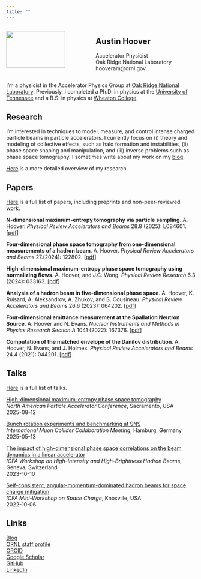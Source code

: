 ```yaml
---
title: ""
---
```


:::: {.columns}

::: {.column width="45%"}

![](images/me_ornl.jpg){width=85%}

:::

::: {.column width="55%"}

## Austin Hoover

Accelerator Physicist \
Oak Ridge National Laboratory \
hooveram@ornl.gov \
:::

::::


I'm a physicist in the Accelerator Physics Group at [Oak Ridge National Laboratory](https://www.ornl.gov). Previously, I completed a Ph.D. in physics at the [University of Tennessee](https://physics.utk.edu) and a B.S. in physics at [Wheaton College]().


## Research

I'm interested in techniques to model, measure, and control intense charged particle beams in particle accelerators. I currently focus on (i) theory and modeling of collective effects, such as halo formation and instabilities, (ii) phase space shaping and manipulation, and (iii) inverse problems such as phase space tomography. I sometimes write about my work on my [blog](https://austin-hoover.github.io/blog/).

[Here](./research/index.qmd) is a more detailed overview of my research.


## Papers

[Here](./papers/index.qmd) is a full list of papers, including preprints and non-peer-reviewed work.

**N-dimensional maximum-entropy tomography via particle sampling**.
A. Hoover.
*Physical Review Accelerators and Beams* 28.8 (2025): L084601. 
[[pdf](https://doi.org/10.1103/zl2h-3v32)]

**Four-dimensional phase space tomography from one-dimensional measurements of a hadron beam**.
A. Hoover.
*Physical Review Accelerators and Beams* 27.(2024): 122802. 
[[pdf](https://doi.org/10.1103/PhysRevAccelBeams.27.122802)]

**High-dimensional maximum-entropy phase space tomography using normalizing flows**.
A. Hoover, and J.C. Wong. 
*Physical Review Research* 6.3 (2024): 033163.
[[pdf](https://doi.org/10.1103/PhysRevResearch.6.033163)]

**Analysis of a hadron beam in five-dimensional phase space**.
A. Hoover, K. Ruisard, A. Aleksandrov, A. Zhukov, and S. Cousineau.
*Physical Review Accelerators and Beams* 26.6 (2023): 064202.
[[pdf](https://doi.org/10.1103/PhysRevAccelBeams.26.064202)]

**Four-dimensional emittance measurement at the Spallation Neutron Source**.
A. Hoover and N. Evans.
*Nuclear Instruments and Methods in Physics Research Section A* 1041 (2022): 167376.
[[pdf](https://arxiv.org/abs/2204.08303)] 

**Computation of the matched envelope of the Danilov distribution**.
A. Hoover, N. Evans, and J. Holmes.
*Physical Review Accelerators and Beams* 24.4 (2021): 044201.
[[pdf](https://doi.org/10.1103/PhysRevAccelBeams.24.044201)]



## Talks

[Here](./talks/index.qmd) is a full list of talks.

[High-dimensional maximum-entropy phase space tomography]() \
*North American Particle Accelerator Conference*, Sacramento, USA \
2025-08-12

[Bunch rotation experiments and benchmarking at SNS](https://indico.desy.de/event/45968/contributions/186224/) \
*International Muon Collider Collaboration Meeting*, Hamburg, Germany \
2025-05-13

[The impact of high-dimensional phase space correlations on the beam dynamics in a linear accelerator](https://accelconf.web.cern.ch/hb2023/talks/tuc1c2_talk.pdf) \
*ICFA Workshop on High-Intensity and High-Brightness Hadron Beams*, Geneva, Switzerland \
2023-10-10

[Self-consistent, angular-momentum-dominated hadron beams for space charge mitigation](https://conference.sns.gov/event/335/contributions/528/attachments/892/8194/2022-10-26_Hoover_space_charge_workshop.pdf) \
*ICFA Mini-Workshop on Space Charge*, Knoxville, USA \
2022-10-06


## Links

[Blog](https://austin-hoover.github.io/blog/) \
[ORNL staff profile](https://www.ornl.gov/staff-profile/austin-hoover) \
[ORCID](https://orcid.org/0000-0001-5313-6962) \
[Google Scholar](https://scholar.google.com/citations?user=ReHwHZcAAAAJ&hl=en&oi=ao) \
[GitHub](https://github.com/austin-hoover) \
[LinkedIn](https://www.linkedin.com/in/austinhoover0/) \
